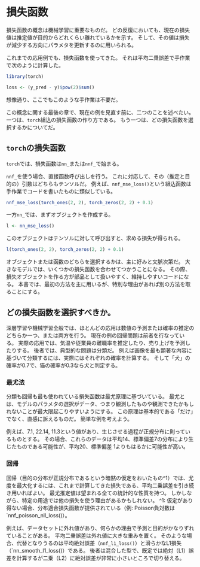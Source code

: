 # 損失函数

損失函数の概念は機械学習に重要なものだ。
どの反復においても、現在の損失値は推定値が目的からどれくらい離れているかを示す。
そして、その値は損失が減少する方向にパラメタを更新するのに用いられる。

これまでの応用例でも、損失函数を使ってきた。
それは平均二乗誤差で手作業で次のように計算した。

```r
library(torch)

loss <- (y_pred - y)$pow(2)$sum()
```

想像通り、ここでもこのような手作業は不要だ。

この概念に関する最後の章で、現在の例を見直す前に、二つのことを述べたい。
一つは、`torch`組込の損失函数の作り方である。
もう一つは、どの損失函数を選択するかについてだ。

## `torch`の損失函数

`torch`では、損失函数は`nn_`または`nnf_`で始まる。

`nnf_`を使う場合、直接函数呼び出しを行う。
これに対応して、その（推定と目的の）引数はどちらもテンソルだ。
例えば、`nnf_mse_loss()`という組込函数は手作業でコードを書いたものに類似している。

```r
nnf_mse_loss(torch_ones(2, 2), torch_zeros(2, 2) + 0.1)
```

一方`nn_`では、まずオブジェクトを作成する。

```r
l <- nn_mse_loss()
```

このオブジェクトはテンソルに対して呼び出すと、求める損失が得られる。

```r
l(torch_ones(2, 2), torch_zeros(2, 2) + 0.1)
```

オブジェクトまたは函数のどちらを選択するかは、主に好みと文脈次第だ。
大きなモデルでは、いくつかの損失函数を合わせてつかうことになる。
その際、損失オブジェクトを作る方が部品として扱いやすく、維持しやすいコードになる。
本書では、最初の方法を主に用いるが、特別な理由があれば別の方法を取ることにする。

## どの損失函数を選択すべきか。

深層学習や機械学習全般では、ほとんどの応用は数値の予測または確率の推定のどちらか一つ、または両方を行う。
現在の例の回帰問題は前者を行なっている。
実際の応用では、気温や従業員の離職率を推定したり、売り上げを予測したりする。
後者では、典型的な問題は分類だ。
例えば画像を最も顕著な内容に基づいて分類するには、実際にはそれぞれの確率を計算する。
そして「犬」の確率が0.7で、猫の確率が0.3なら犬と判定する。

### 最尤法

分類も回帰も最も使われている損失函数は最尤原理に基づいている。
最尤とは、モデルのパラメタの選択がデータ、つまり観測したものや観測できたかもしれないことが最大限起こりやすいようにする。
この原理は基本的である「だけ」でなく、直感に訴えるものだ。
簡単な例を考えよう。

例えば、7.1, 22.14, 11.3という値があり、生じさせる過程が正規分布に則っているものとする。
その場合、これらのデータは平均14、標準偏差7の分布により生じたものである可能性が、平均20、標準偏差
1よりもはるかに可能性が高い。

### 回帰

回帰（目的の分布が正規分布であるという暗黙の仮定をおいたもの^1）では、尤度を最大化するには、これまで計算してきた損失である、平均二乗誤差を引き続き用いればよい。
最尤推定値は望まれる全ての統計的な性質を持つ。
しかしながら、特定の用途では他の損失を使う理由があるかもしれない。
^1: 仮定があり得ない場合、分布適合損失函数が提供されている（例: Poisson負対数は`nnf_poisson_nll_loss()）。

例えば、データセットに外れ値があり、何らかの理由で予測と目的がかなりずれていることがある。
平均二乗誤差は外れ値に大きな重みを置く。
そのような場合、代替となりうるのは平均絶対誤差（`nnf_l1_loss()`）と滑らかなL1損失（`nn_smooth_l1_loss()）である。
後者は混合した型で、既定では絶対（L1）誤差を計算するが二乗（L2）に絶対誤差が非常に小さいところで切り替える。